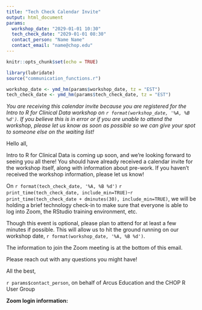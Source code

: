```yaml
---
title: "Tech Check Calendar Invite"
output: html_document
params:
  workshop_date: "2029-01-01 10:30"
  tech_check_date: "2029-01-01 08:30"
  contact_person: "Name Name"
  contact_email: "name@chop.edu"
---
```


```r
knitr::opts_chunk$set(echo = TRUE)

library(lubridate)
source("communication_functions.r")

workshop_date <- ymd_hm(params$workshop_date, tz = "EST")
tech_check_date <- ymd_hm(params$tech_check_date, tz = "EST")
```

*You are receiving this calendar invite because you are registered for the Intro to R for Clinical Data workshop on `r format(workshop_date, '%A, %B %d')`. If you believe this is in error or if you are unable to attend the workshop, please let us know as soon as possible so we can give your spot to someone else on the waiting list!*

Hello all,  
 
Intro to R for Clinical Data is coming up soon, and we're looking forward to seeing you all there! You should have already received a calendar invite for the workshop itself, along with information about pre-work. If you haven't received the workshop information, please let us know!
  
 
On `r format(tech_check_date, '%A, %B %d')` `r print_time(tech_check_date, include_min=TRUE)`-`r print_time(tech_check_date + dminutes(30), include_min=TRUE)`, we will be holding a brief technology check-in to make sure that everyone is able to log into Zoom, the RStudio training environment, etc. 
 
Though this event is optional, please plan to attend for at least a few minutes if possible. This will allow us to hit the ground running on our workshop date, `r format(workshop_date, '%A, %B %d')`. 
 
The information to join the Zoom meeting is at the bottom of this email. 
 
Please reach out with any questions you might have! 
 
All the best, 

`r params$contact_person`, on behalf of Arcus Education and the CHOP R User Group 

**Zoom login information:** 


